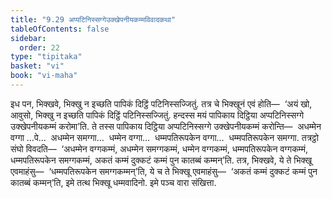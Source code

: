 ```yaml
---
title: "9.29 अप्पटिनिस्सग्गेउक्खेपनीयकम्मविवादकथा"
tableOfContents: false
sidebar:
  order: 22
type: "tipitaka"
basket: "vi"
book: "vi-maha"
---
```



<DynamicBreadcrumb />

<Division number="439" book="vi-maha">

<Paragraph number="1885" book="vi-maha">
इध पन, भिक्खवे, भिक्खु न इच्छति पापिकं दिट्ठिं पटिनिस्सज्जितुं. तत्र चे भिक्खूनं एवं होति—  ‘अयं खो, आवुसो, भिक्खु न इच्छति पापिकं दिट्ठिं पटिनिस्सज्जितुं. हन्दस्स मयं पापिकाय दिट्ठिया अप्पटिनिस्सग्गे उक्खेपनीयकम्मं करोमा’ति. ते तस्स पापिकाय दिट्ठिया अप्पटिनिस्सग्गे उक्खेपनीयकम्मं करोन्ति—  अधम्मेन वग्गा …पे…  अधम्मेन समग्गा…  धम्मेन वग्गा…  धम्मपतिरूपकेन वग्गा…  धम्मपतिरूपकेन समग्गा. तत्रट्ठो संघो विवदति—  ‘अधम्मेन वग्गकम्मं, अधम्मेन समग्गकम्मं, धम्मेन वग्गकम्मं, धम्मपतिरूपकेन वग्गकम्मं, धम्मपतिरूपकेन समग्गकम्मं, अकतं कम्मं दुक्कटं कम्मं पुन कातब्बं कम्मन्’ति. तत्र, भिक्खवे, ये ते भिक्खू एवमाहंसु—  ‘धम्मपतिरूपकेन समग्गकम्मन्’ति, ये च ते भिक्खू एवमाहंसु—  ‘अकतं कम्मं दुक्कटं कम्मं पुन कातब्बं कम्मन्’ति, इमे तत्थ भिक्खू धम्मवादिनो. इमे पञ्च वारा संखित्ता.
</Paragraph>
</Division>